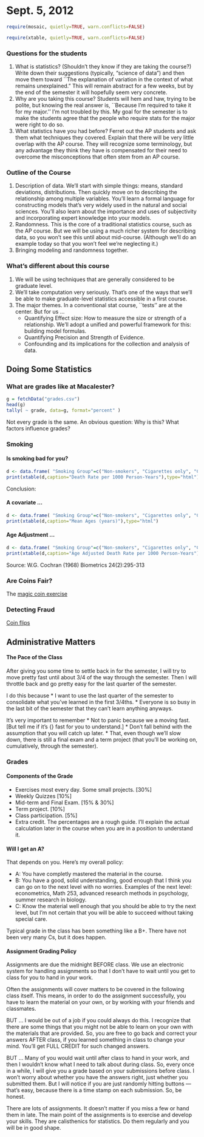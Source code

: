 Sept. 5, 2012
========================================================

```r
require(mosaic, quietly=TRUE, warn.conflicts=FALSE)
```
```r
require(xtable, quietly=TRUE, warn.conflicts=FALSE)
```



### Questions for the students
1. What is statistics? (Shouldn't they know if they are taking the course?) Write down their suggestions (typically, "science of data") and then move them toward ``The explanation of variation in the context of what remains unexplained."  This will remain abstract for a few weeks, but by the end of the semester it will hopefully seem very concrete.
2. Why are you taking this course?  Students will hem and haw, trying to be polite, but knowing the real answer is, ``Because I'm required to take it for my major.''  I'm not troubled by this.  My goal for the semester is to make the students agree that the people who require stats for the major were right to do so.
3. What statistics have you had before?  Ferret out the AP students and ask them what techniques they covered.  Explain that there will be very little overlap with the AP course.  They will recognize some terminology, but any advantage they think they have is compensated for their need to overcome the misconceptions that often stem from an AP course.

### Outline of the Course
1. Description of data.  We'll start with simple things: means, standard deviations, distributions.  Then quickly move on to describing the relationship among multiple variables.  You'll learn a formal language for constructing models that's very widely used in the natural and social sciences.  You'll also learn about the importance and uses of subjectivity and incorporating expert knowledge into your models.
2. Randomness.  This is the core of a traditional statistics course, such as the AP course.  But we will be using a much richer system for describing data, so you won't see this until about mid-course. (Although we'll do an example today so that you won't feel we're neglecting it.)
3. Bringing modeling and randomness together.

### What's different about this course
1. We will be using techniques that are generally considered to be graduate level.
2. We'll take computation very seriously.  That's one of the ways that we'll be able to make graduate-level statistics accessible in a first course.
3. The major themes.  In a conventional stat course, ``tests'' are at the center.  But for us ...
    * Quantifying Effect size: How to measure the size or strength of a relationship.  We'll adopt a unified and powerful framework for this: building model formulas.
    * Quantifying Precision and Strength of Evidence.
    * Confounding and its implications for the collection and analysis of data.

Doing Some Statistics
---------------------

### What are grades like at Macalester?
```r
g = fetchData("grades.csv")
head(g)
tally( ~ grade, data=g, format="percent" )
```

Not every grade is the same.  An obvious question: Why is this?  What factors influence grades?


### Smoking

#### Is smoking bad for you?  

```r
d <- data.frame( "Smoking Group"=c("Non-smokers", "Cigarettes only", "Cigars, pipes"), Canadian = c(20.2, 20.5, 35.5),British=c(11.3,14.1,20.7),U.S.=c(13.5, 13.5, 17.7))
print(xtable(d,caption="Death Rate per 1000 Person-Years"),type="html")
```

Conclusion: 


#### A covariate ...
```r
d <- data.frame( "Smoking Group"=c("Non-smokers", "Cigarettes only", "Cigars, pipes"), Canadian = c(54.9, 50.5,65.9),British=c(49.1,49.8,55.7),U.S.=c(57.0, 53.2, 59.7))
print(xtable(d,caption="Mean Ages (years)"),type="html")
```

#### Age Adjustment ...
```r
d <- data.frame( "Smoking Group"=c("Non-smokers", "Cigarettes only", "Cigars, pipes"), Canadian = c(20.2,28.3,21.2),British=c(11.3, 12.8, 12.0),U.S.=c(13.5, 17.7, 14.2))
print(xtable(d,caption="Age Adjusted Death Rate per 1000 Person-Years"),type="html")
```


Source: W.G. Cochran (1968) Biometrics 24(2):295-313

### Are Coins Fair?

The [magic coin exercise](magic-coins.html)

### Detecting Fraud

[Coin flips](coin-flipping.html)


Administrative Matters
----------------------

#### The Pace of the Class
After giving you some time to settle back in for the semester, I will try to move pretty fast until about 3/4 of the way through the semester.  Then I will throttle back and go pretty easy for the last quarter of the semester.

I do this because 
* I want to use the last quarter of the semester to consolidate what you've learned in the first 3/4ths.
* Everyone is so busy in the last bit of the semester that they can't learn anything anyways.

It's very important to remember
* Not to panic because we a moving fast.  [But tell me if it's {\em too} fast for you to understand.]
* Don't fall behind with the assumption that you will catch up later.
* That, even though we'll slow down, there is still a final exam and a term project (that you'll be working on, cumulatively, through the semester).

### Grades

#### Components of the Grade
* Exercises most every day. Some small projects. [30%]
* Weekly Quizzes [10%]
* Mid-term and Final Exam. [15% & 30%]
* Term project. [10%]
* Class participation. [5%]
* Extra credit.
The percentages are a rough guide.  I'll explain the actual calculation later in the course when you are in a position to understand it.

#### Will I get an A?
That depends on you.  Here's my overall policy:

* A: You have completly mastered the material in the course.
* B: You have a good, solid understanding, good enough that I think you can go on to the next level with no worries. Examples of the next level: econometrics, Math 253, advanced research methods in psychology, summer research in biology.
* C: Know the material well enough that you should be able to try the next level, but I'm not certain that you will be able to succeed without taking special care.

Typical grade in the class has been something like a B+.  There have
not been very many Cs, but it does happen.

#### Assignment Grading Policy
Assignments are due the midnight BEFORE class.  We use an electronic system for handling assignments so that I don't have to wait until you get to class for you to hand in your work.
  
Often the assignments will cover matters to be covered in the following class itself. This means, in order to do the assignment successfully, you have to learn the material on your own, or by working with your friends and classmates.  

BUT ... I would be out of a job if you could always do this.  I recognize that there are some things that you might not be able to learn on your own with the materials that are provided.  So, you are free to go back and correct your answers AFTER class, if you learned
something in class to change your mind.  You'll get FULL CREDIT for such changed answers.

BUT ... Many of you would wait until after class to hand in your work, and then I wouldn't know what I need to talk about during class.  So, every once in a while, I will give you a grade based on your submissions before class.  I won't worry about whether you have the answers right, just whether you submitted them. But I will notice if you are just randomly hitting buttons --- that's easy, because there is a time stamp on each submission.  So, be honest.

There are lots of assignments.  It doesn't matter if you miss a few or hand them in late.  The main point of the assignments is to exercise and develop your skills.  They are calisthenics for statistics.  Do them regularly and you will be in good shape.